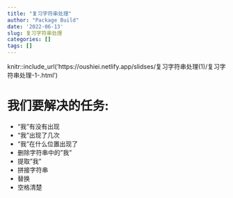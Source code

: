 ```yaml
---
title: "复习字符串处理"
author: "Package Build"
date: '2022-06-13'
slug: 复习字符串处理
categories: []
tags: []
---
```



knitr::include_url('https://oushiei.netlify.app/slidses/复习字符串处理(1)/复习字符串处理-1-.html')


# 我们要解决的任务:

- "我"有没有出现
- "我"出现了几次
- "我"在什么位置出现了
- 删除字符串中的"我"
- 提取"我"
- 拼接字符串
- 替换
- 空格清楚
